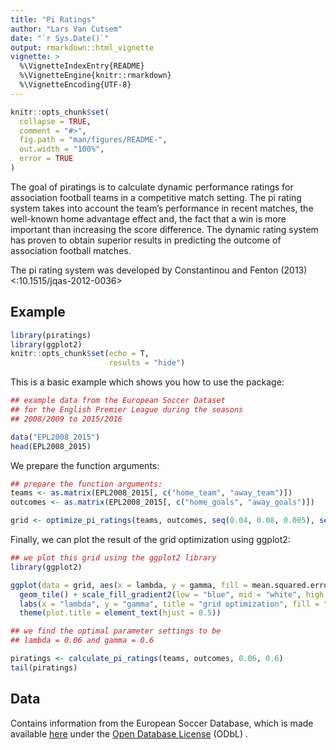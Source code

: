 ---
title: "Pi Ratings"
author: "Lars Van Cutsem"
date: "`r Sys.Date()`"
output: rmarkdown::html_vignette
vignette: >
  %\VignetteIndexEntry{README}
  %\VignetteEngine{knitr::rmarkdown}
  %\VignetteEncoding{UTF-8}
---

<!-- README.md is generated from README.Rmd. Please edit that file -->

```{r, include = FALSE}
knitr::opts_chunk$set(
  collapse = TRUE,
  comment = "#>",
  fig.path = "man/figures/README-",
  out.width = "100%",
  error = TRUE
)
```

<!-- badges: start -->
<!-- badges: end -->

The goal of piratings is to calculate dynamic performance ratings for association football teams in a competitive match setting. The pi rating system takes into account the team's performance in recent matches, the well-known home advantage effect and, the fact that a win is more important than increasing the score difference. The dynamic rating system has proven to obtain superior results in predicting the outcome of association football matches.


The pi rating system was developed by Constantinou and Fenton (2013) <\doi:10.1515/jqas-2012-0036>



## Example

```{r setup, include = FALSE}
library(piratings)
library(ggplot2)
knitr::opts_chunk$set(echo = T,
                      results = "hide")
```

This is a basic example which shows you how to use the package:

```{r echo = T, results = "markup"}

## example data from the European Soccer Dataset
## for the English Premier League during the seasons
## 2008/2009 to 2015/2016

data("EPL2008_2015")
head(EPL2008_2015)
```

We prepare the function arguments:

``` {r echo = T, results = "hide", message = F}
## prepare the function arguments:
teams <- as.matrix(EPL2008_2015[, c("home_team", "away_team")])
outcomes <- as.matrix(EPL2008_2015[, c("home_goals", "away_goals")])

grid <- optimize_pi_ratings(teams, outcomes, seq(0.04, 0.08, 0.005), seq(0.3, 0.7, 0.05))
```

Finally, we can plot the result of the grid optimization using ggplot2:

```{r echo = T, results = "markup", warning = F}
## we plot this grid using the ggplot2 library
library(ggplot2)

ggplot(data = grid, aes(x = lambda, y = gamma, fill = mean.squared.error)) + 
  geom_tile() + scale_fill_gradient2(low = "blue", mid = "white", high = "red", midpoint = 2.668) + 
  labs(x = "lambda", y = "gamma", title = "grid optimization", fill = "Mean \nsquared \nerror") + 
  theme(plot.title = element_text(hjust = 0.5))

## we find the optimal parameter settings to be
## lambda = 0.06 and gamma = 0.6

piratings <- calculate_pi_ratings(teams, outcomes, 0.06, 0.6)
tail(piratings)
```

## Data
Contains information from the European Soccer Database, which is made available
    [here](<https://www.kaggle.com/hugomathien/soccer>) under the [Open Database License](<https://opendatacommons.org/licenses/odbl/1.0/>) (ODbL) .
